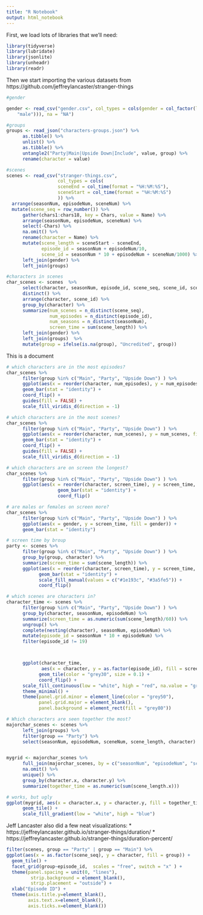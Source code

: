 ```yaml
---
title: "R Notebook"
output: html_notebook
---
```


First, we load lots of libraries that we'll need:

```r
library(tidyverse)
library(lubridate)
library(jsonlite)
library(unheadr)
library(readr)

```

Then we start importing the various datasets from https://github.com/jeffreylancaster/stranger-things


```r

#gender

gender <- read_csv("gender.csv", col_types = cols(gender = col_factor(levels = c("female", 
    "male"))), na = "NA")

#groups
groups <- read_json("characters-groups.json") %>%
      as.tibble() %>%
      unlist() %>%
      as.tibble() %>%
      untangle2("Party|Main|Upside Down|Include", value, group) %>%
      rename(character = value)

#scenes
scenes <- read_csv("stranger-things.csv",
                   col_types = cols(
                   sceneEnd = col_time(format = "%H:%M:%S"),
                   sceneStart = col_time(format = "%H:%M:%S")
                   )) %>%
  arrange(seasonNum, episodeNum, sceneNum) %>%
  mutate(scene_seq = row_number()) %>%
      gather(chars1:chars18, key = Chars, value = Name) %>%
      arrange(seasonNum, episodeNum, sceneNum) %>%
      select(-Chars) %>%
      na.omit() %>%
      rename(character = Name) %>%
      mutate(scene_length = sceneStart - sceneEnd,
             episode_id = seasonNum + episodeNum/10,
             scene_id = seasonNum * 10 + episodeNum + sceneNum/1000) %>%
      left_join(gender) %>%
      left_join(groups)

#characters in scenes
char_scenes <- scenes  %>%
      select(character, seasonNum, episode_id, scene_seq, scene_id, scene_length, scene_seq) %>%
      distinct() %>%
      arrange(character, scene_id) %>%
      group_by(character) %>%
      summarize(num_scenes = n_distinct(scene_seq),
                num_episodes = n_distinct(episode_id),
                num_seasons = n_distinct(seasonNum),
                screen_time = sum(scene_length)) %>%
      left_join(gender) %>%
      left_join(groups)  %>%
      mutate(group = ifelse(is.na(group), "Uncredited", group))

```
This is a document

```r
# which characters are in the most episodes?
char_scenes %>%
      filter(group %in% c("Main", "Party", "Upside Down") ) %>%
      ggplot(aes(x = reorder(character, num_episodes), y = num_episodes, fill = reorder(character, num_episodes))) +
      geom_bar(stat = "identity") +
      coord_flip() +
      guides(fill = FALSE) +
      scale_fill_viridis_d(direction = -1)

# which characters are in the most scenes?
char_scenes %>%
      filter(group %in% c("Main", "Party", "Upside Down") ) %>%
      ggplot(aes(x = reorder(character, num_scenes), y = num_scenes, fill = reorder(character, num_scenes))) +
      geom_bar(stat = "identity") +
      coord_flip() +
      guides(fill = FALSE) +
      scale_fill_viridis_d(direction = -1)

# which characters are on screen the longest?
char_scenes %>%
      filter(group %in% c("Main", "Party", "Upside Down") ) %>%
      ggplot(aes(x = reorder(character, screen_time), y = screen_time, fill = gender)) + 
                   geom_bar(stat = "identity") +
                   coord_flip()

# are males or females on screen more?
char_scenes %>%
      filter(group %in% c("Main", "Party", "Upside Down") ) %>%
      ggplot(aes(x = gender, y = screen_time, fill = gender)) + 
      geom_bar(stat = "identity")

# screen time by broup
party <- scenes %>%
      filter(group %in% c("Main", "Party", "Upside Down") ) %>%
      group_by(group, character) %>%
      summarize(screen_time = sum(scene_length)) %>%
      ggplot(aes(x = reorder(character, screen_time), y = screen_time, fill = group)) + 
            geom_bar(stat = "identity") +
            scale_fill_manual(values = c("#1e193c", "#3a5fe5")) +
            coord_flip()

# which scenes are characters in?
character_time <- scenes %>%
      filter(group %in% c("Main", "Party", "Upside Down") ) %>%
      group_by(character, seasonNum, episodeNum) %>%
      summarize(screen_time = as.numeric(sum(scene_length)/60)) %>%
      ungroup() %>%
      complete(nesting(character), seasonNum, episodeNum) %>%
      mutate(episode_id = seasonNum * 10 + episodeNum) %>%
      filter(episode_id != 19)



      ggplot(character_time, 
             aes(x = character, y = as.factor(episode_id), fill = screen_time)) + 
            geom_tile(color = "grey30", size = 0.1) +
            coord_flip() +
      scale_fill_continuous(low = "white", high = "red", na.value = "grey80") +
      theme_minimal() +
      theme(panel.grid.minor = element_line(color = "grey50"), 
            panel.grid.major = element_blank(), 
            panel.background = element_rect(fill = "grey80"))


```
```r
# Which characters are seen together the most?
majorchar_scenes <- scenes %>%
      left_join(groups) %>%
      filter(group == "Party") %>%
      select(seasonNum, episodeNum, sceneNum, scene_length, character)


mygrid <- majorchar_scenes %>%
      full_join(majorchar_scenes, by = c("seasonNum", "episodeNum", "sceneNum") ) %>%
      na.omit() %>%
      unique() %>%
      group_by(character.x, character.y) %>%
      summarize(together_time = as.numeric(sum(scene_length.x))) 

# works, but ugly
ggplot(mygrid, aes(x = character.x, y = character.y, fill = together_time)) +
      geom_tile() +
      scale_fill_gradient(low = "white", high = "blue")

```

Jeff Lancaster also did a few neat visualizations:
 * https://jeffreylancaster.github.io/stranger-things/duration/
 * https://jeffreylancaster.github.io/stranger-things/duration-percent/


```r
filter(scenes, group == "Party" | group == "Main") %>%
ggplot(aes(x = as.factor(scene_seq), y = character, fill = group)) +
  geom_tile() +
  facet_grid(group~episode_id,  scales = "free", switch = "x" ) +
  theme(panel.spacing = unit(0, "lines"), 
         strip.background = element_blank(),
         strip.placement = "outside") +
  xlab("Episode ID") +
  theme(axis.title.y=element_blank(),
        axis.text.x=element_blank(),
        axis.ticks.x=element_blank())
```



